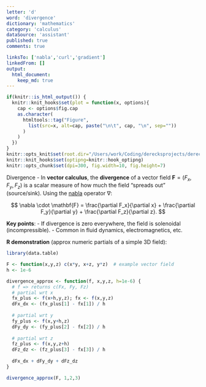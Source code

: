 ```yaml
---
letter: 'd'
word: 'divergence'
dictionary: 'mathematics'
category: 'calculus'
dataSource: 'assistant'
published: true
comments: true

linksTo: ['nabla','curl','gradient']
linkedFrom: []
output:
  html_document:
    keep_md: true
---
```


```r
if(knitr::is_html_output()) {
  knitr::knit_hooks$set(plot = function(x, options){
    cap <- options$fig.cap
    as.character(
      htmltools::tag("Figure",
        list(src=x, alt=cap, paste("\n\t", cap, "\n", sep=""))
      )
    )
  })
}
knitr::opts_knit$set(root.dir="/Users/work/Coding/derecksprojects/derecksnotes.com-playground/derecksnotes.com/client/src/app/dictionaries/mathematics/definitions")
knitr::knit_hooks$set(optipng=knitr::hook_optipng)
knitr::opts_chunk$set(dpi=300, fig.width=10, fig.height=7)
```

<a id="divergence">Divergence</a> - In **vector calculus**, the **divergence** of a vector field $\mathbf{F} = (F_x, F_y, F_z)$ is a scalar measure of how much the field “spreads out” (source/sink). Using the [nabla](#nabla) operator ∇:

$$
\nabla \cdot \mathbf{F} = \frac{\partial F_x}{\partial x} + \frac{\partial F_y}{\partial y} + \frac{\partial F_z}{\partial z}.
$$

**Key points**:
- If divergence is zero everywhere, the field is solenoidal (incompressible).
- Common in fluid dynamics, electromagnetics, etc.

**R demonstration** (approx numeric partials of a simple 3D field):

```r
library(data.table)

F <- function(x,y,z) c(x*y, x+z, y*z)  # example vector field
h <- 1e-6

divergence_approx <- function(f, x,y,z, h=1e-6) {
  # f => returns c(Fx, Fy, Fz)
  # partial wrt x
  fx_plus <- f(x+h,y,z); fx <- f(x,y,z)
  dFx_dx <- (fx_plus[1] - fx[1]) / h
  
  # partial wrt y
  fy_plus <- f(x,y+h,z)
  dFy_dy <- (fy_plus[2] - fx[2]) / h
  
  # partial wrt z
  fz_plus <- f(x,y,z+h)
  dFz_dz <- (fz_plus[3] - fx[3]) / h
  
  dFx_dx + dFy_dy + dFz_dz
}

divergence_approx(F, 1,2,3)
```
